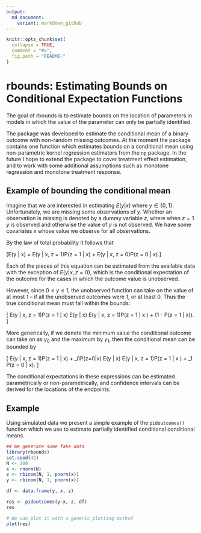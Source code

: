 ```yaml
---
output:
  md_document:
    variant: markdown_github
---
```


<!-- README.md is generated from README.Rmd. Please edit that file -->

```r
knitr::opts_chunk$set(
  collapse = TRUE,
  comment = "#>",
  fig.path = "README-"
)
```

# rbounds: Estimating Bounds on Conditional Expectation Functions

The goal of rbounds is to estimate bounds on the location of parameters
in models in which the value of the parameter can only be partially
identified. 

The package was developed to estimate the conditional mean of a 
binary outcome with non-random missing outcomes.
At the moment the package contains one function which estimates
bounds on a conditional mean using non-parametric kernel regression
estimators from the `np` package. In the future I hope to extend the
package to cover treatment effect estimation, and to work with some
additional assumptions such as monotone regression and monotone
treatment response.

## Example of bounding the conditional mean

Imagine that we are interested in estimating
$E(y | x)$ where $y \in \{0,1\}$. Unfortunately, we are 
missing some observations of $y$. Whether an observation
is missing is denoted by a dummy variable $z$, where when $z=1$
$y$ is observed and otherwise the value of $y$ is not observed.
We have some covariates $x$ whose value we observe for all observations.

By the law of total probability it follows that 

\[E(y | x) = E(y | x, z = 1)P(z = 1 | x) + E(y | x, z = 0)P(z = 0 | x).\]

Each of the pieces of this equation can be estimated from 
the available data with the exception of $E(y|x, z=0)$, which
is the conditional expectation of the outcome for the cases in 
which the outcome value is unobserved. 

However, since $0 \leq y \leq 1$, the unobserved
function can take on the value of at most $1$ -- if all the
unobserved outcomes were 1, or at least $0$. Thus the true
conditional mean must fall within the bounds:

\[
E(y | x, z = 1)P(z = 1 | x) \leq E(y | x) \leq E(y | x, z = 1)P(z = 1 | x ) + (1 - P(z = 1 | x)).
\] 

More generically, if we denote the minimum value the conditional 
outcome can take on as $\gamma_0$ and the maximum by $\gamma_1$, then 
the conditional mean can be bounded by 

\[
E(y | x, z = 1)P(z = 1 | x) + \gamma_0P(z=0|x) \leq E(y | x) \leq E(y | x, z = 1)P(z = 1 | x ) + \gamma_1 P(z = 0 | x).
\]

The conditional expectations in these expressions can be estimated 
parametrically or non-parametrically, and confidence intervals can be 
derived for the locations of the endpoints.

## Example

Using simulated data we present a simple example of the `pidoutcomes()` function
which we use to estimate partially identified conditional conditional means.

```r
## We generate some fake data
library(rbounds)
set.seed(42)
N <- 100
x <- rnorm(N)
z <- rbinom(N, 1, pnorm(x))
y <- rbinom(N, 1, pnorm(x))

df <- data.frame(y, x, z)

res <- pidoutcomes(y~x, z, df)
res

# We can plot it with a generic plotting method
plot(res)

```
